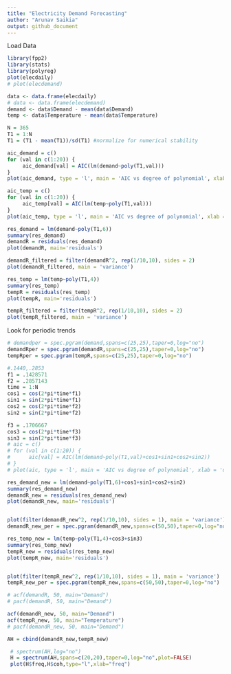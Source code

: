 ```yaml
---
title: "Electricity Demand Forecasting"
author: "Arunav Saikia"
output: github_document
---
```


Load Data
```r
library(fpp2)
library(stats)
library(polyreg)
plot(elecdaily)
# plot(elecdemand)
```
```r
data <- data.frame(elecdaily)
# data <- data.frame(elecdemand)
demand <- data$Demand - mean(data$Demand)
temp <- data$Temperature - mean(data$Temperature)

N = 365
T1 = 1:N
T1 = (T1 - mean(T1))/sd(T1) #normalize for numerical stability

aic_demand = c()
for (val in c(1:20)) {
     aic_demand[val] = AIC(lm(demand~poly(T1,val)))
}
plot(aic_demand, type = 'l', main = 'AIC vs degree of polynomial', xlab = 'degree')

aic_temp = c()
for (val in c(1:20)) {
     aic_temp[val] = AIC(lm(temp~poly(T1,val)))
}
plot(aic_temp, type = 'l', main = 'AIC vs degree of polynomial', xlab = 'degree')
```
```r
res_demand = lm(demand~poly(T1,6))
summary(res_demand)
demandR = residuals(res_demand)
plot(demandR, main='residuals')

demandR_filtered = filter(demandR^2, rep(1/10,10), sides = 2)
plot(demandR_filtered, main = 'variance')
```
```r
res_temp = lm(temp~poly(T1,4))
summary(res_temp)
tempR = residuals(res_temp)
plot(tempR, main='residuals')

tempR_filtered = filter(tempR^2, rep(1/10,10), sides = 2)
plot(tempR_filtered, main = 'variance')
```

Look for periodic trends
```r
# demandper = spec.pgram(demand,spans=c(25,25),taper=0,log="no")
demandRper = spec.pgram(demandR,spans=c(25,25),taper=0,log="no")
tempRper = spec.pgram(tempR,spans=c(25,25),taper=0,log="no")

#.1440,.2853
f1 = .1428571
f2 = .2857143
time = 1:N
cos1 = cos(2*pi*time*f1)
sin1 = sin(2*pi*time*f1)
cos2 = cos(2*pi*time*f2)
sin2 = sin(2*pi*time*f2)

f3 = .1706667
cos3 = cos(2*pi*time*f3)
sin3 = sin(2*pi*time*f3)
# aic = c()
# for (val in c(1:20)) {
#      aic[val] = AIC(lm(demand~poly(T1,val)+cos1+sin1+cos2+sin2))
# }
# plot(aic, type = 'l', main = 'AIC vs degree of polynomial', xlab = 'degree')

```
```r
res_demand_new = lm(demand~poly(T1,6)+cos1+sin1+cos2+sin2)
summary(res_demand_new)
demandR_new = residuals(res_demand_new)
plot(demandR_new, main='residuals')


plot(filter(demandR_new^2, rep(1/10,10), sides = 1), main = 'variance')
demandR_new_per = spec.pgram(demandR_new,spans=c(50,50),taper=0,log="no")

```
```r
res_temp_new = lm(temp~poly(T1,4)+cos3+sin3)
summary(res_temp_new)
tempR_new = residuals(res_temp_new)
plot(tempR_new, main='residuals')


plot(filter(tempR_new^2, rep(1/10,10), sides = 1), main = 'variance')
tempR_new_per = spec.pgram(tempR_new,spans=c(50,50),taper=0,log="no")

```


```r
# acf(demandR, 50, main="Demand")
# pacf(demandR, 50, main="Demand")

acf(demandR_new, 50, main="Demand")
acf(tempR_new, 50, main="Temperature")
# pacf(demandR_new, 50, main="Demand")

```
```r
AH = cbind(demandR_new,tempR_new)

 # spectrum(AH,log="no")
 H = spectrum(AH,spans=c(20,20),taper=0,log="no",plot=FALSE)
 plot(H$freq,H$coh,type="l",xlab="freq")
```